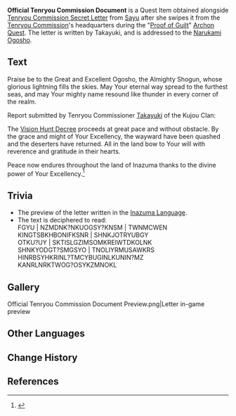 {{Item Infobox
|id           = 101543
|image        = Item Official Tenryou Commission Document.png
|type         = Quest Items
|description  = Obtained from [[Kujou Takayuki]]. None are privy to these contents save him and the Shogun &mdash; or so they tell you. It has the seal of the [[Kujou Clan]] Head on it.
|source1      = [[Proof of Guilt]]
}}
'''Official Tenryou Commission Document''' is a Quest Item obtained alongside [[Tenryou Commission Secret Letter]] from [[Sayu]] after she swipes it from the [[Tenryou Commission]]'s headquarters during the "[[Proof of Guilt]]" [[Archon Quest]]. The letter is written by Takayuki, and is addressed to the [[Ei|Narukami Ogosho]].

==Text==
Praise be to the Great and Excellent Ogosho, the Almighty Shogun, whose glorious lightning fills the skies. May Your eternal way spread to the furthest seas, and may Your mighty name resound like thunder in every corner of the realm.

Report submitted by Tenryou Commissioner [[Kujou Takayuki|Takayuki]] of the Kujou Clan:

The [[Vision Hunt Decree]] proceeds at great pace and without obstacle. By the grace and might of Your Excellency, the wayward have been quashed and the deserters have returned. All in the land bow to Your will with reverence and gratitude in their hearts.

Peace now endures throughout the land of Inazuma thanks to the divine power of Your Excellency.<ref>{{Ref/Quest|Blind Loyalty, Reckless Courage}}</ref>

==Trivia==
*The preview of the letter written in the [[Inazuma Language]].
*The text is deciphered to read:<br />FGYU | NZMDNK?NKUOGSY?KNSM | TWNMCWEN<br />KINGTSBKHBONIFKSNR | SHNKJOTRYUBGY<br />OTKU?UY | SKTISLGZIMSOMKREIWTDKOLNK<br />SHNKYODGT?SMGSYO | TNOLIYRMUSAWKRS<br />HINRBSYHKRINL?TMCYBUGINLKUNIN?MZ<br />KANRLNRKTWOG?OSYKZMNOKL

==Gallery==
<gallery hideaddbutton="true" captionalign="center">
Official Tenryou Commission Document Preview.png|Letter in-game preview
</gallery>

==Other Languages==
{{Other Languages|default_hidden = 1
|en      = Official Tenryou Commission Document
|zhs     = 天领奉行上奏公文
|zhs_rm  = Tiānlǐng Fèngxíng Shàngzòu Gōngwén
|zht     = 天領奉行上奏公文
|zht_rm  = Tiānlǐng Fèngxíng Shàngzòu Gōngwén
|ja      = 天領奉行上奏文書
|ja_rm   = Tenryou-bugyou Jousou Bunsho
|ko      = 텐료 봉행이 쇼군께 올리는 공문
|ko_rm   = 
|es      = Informe al trono
|fr      = Document officiel de la Commission administrative
|ru      = Официальный документ комиссии Тэнрё
|th      = เอกสารทางการของสำนัก Tenryou
|th_rm   = 
|vi      = Công Văn Hiệp Hội Tenryou
|de      = Offizielles Dokument der Tenryou-Verwaltung
|id      = Dokumen Resmi Tenryou Commission
|pt      = Documento Oficial da Comissão Tenryou
}}

==Change History==
{{Change History|2.1}}

==References==
{{Reflist}}